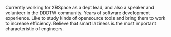 Currently working for XRSpace as a dept lead, and also a speaker and volunteer in the DDDTW community. Years of software development experience. Like to study kinds of opensource tools and bring them to work to increase efficiency. Believe that smart laziness is the most important characteristic of engineers.
